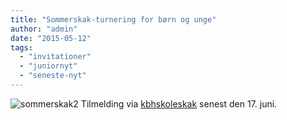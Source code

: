 ```yaml
---
title: "Sommerskak-turnering for børn og unge"
author: "admin"
date: "2015-05-12"
tags: 
  - "invitationer"
  - "juniornyt"
  - "seneste-nyt"
---
```


![sommerskak2](/images/sommerskak2.png) Tilmelding via [kbhskoleskak](http://kbhskoleskak.dk/wordpress/sommerskak/) senest den 17. juni.
